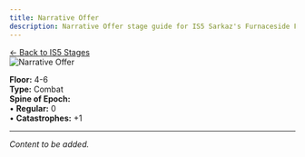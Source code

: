 ```yaml
---
title: Narrative Offer
description: Narrative Offer stage guide for IS5 Sarkaz's Furnaceside Fables
---
```


<div class="back-button-container">
  <a href="/is5-sarkaz/stages/" class="back-button">
    <span class="back-arrow">←</span>
    <span class="back-text">Back to IS5 Stages</span>
  </a>
</div>


<img src="/stages/narrative-offer.png" alt="Narrative Offer" />

**Floor:** 4-6  
**Type:** Combat  
**Spine of Epoch:**<br />
• **Regular:** 0<br />
• **Catastrophes:** +1

---

*Content to be added.*

